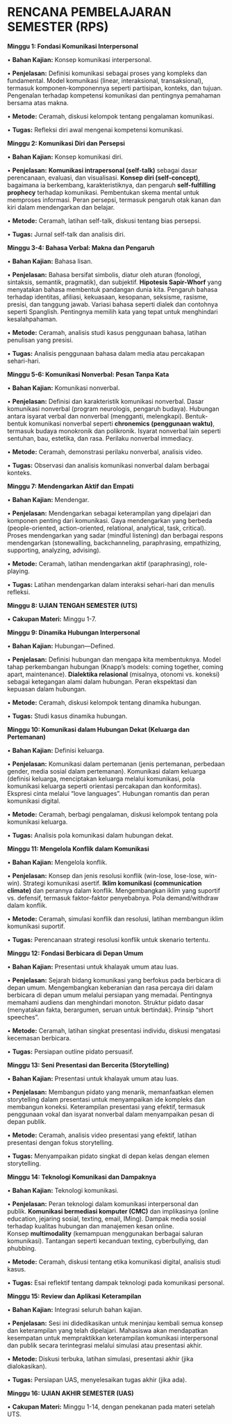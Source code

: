 # RENCANA PEMBELAJARAN SEMESTER (RPS) {.unnumbered}

**Minggu 1: Fondasi Komunikasi Interpersonal**

• **Bahan Kajian:** Konsep komunikasi interpersonal.

• **Penjelasan:** Definisi komunikasi sebagai proses yang kompleks dan fundamental. Model komunikasi (linear, interaksional, transaksional), termasuk komponen-komponennya seperti partisipan, konteks, dan tujuan. Pengenalan terhadap kompetensi komunikasi dan pentingnya pemahaman bersama atas makna.

• **Metode:** Ceramah, diskusi kelompok tentang pengalaman komunikasi.

• **Tugas:** Refleksi diri awal mengenai kompetensi komunikasi.

**Minggu 2: Komunikasi Diri dan Persepsi**

• **Bahan Kajian:** Konsep komunikasi diri.

• **Penjelasan:** **Komunikasi intrapersonal (self-talk)** sebagai dasar perencanaan, evaluasi, dan visualisasi. **Konsep diri (self-concept)**, bagaimana ia berkembang, karakteristiknya, dan pengaruh **self-fulfilling prophecy** terhadap komunikasi. Pembentukan skema mental untuk memproses informasi. Peran persepsi, termasuk pengaruh otak kanan dan kiri dalam mendengarkan dan belajar.

• **Metode:** Ceramah, latihan self-talk, diskusi tentang bias persepsi.

• **Tugas:** Jurnal self-talk dan analisis diri.

**Minggu 3-4: Bahasa Verbal: Makna dan Pengaruh**

• **Bahan Kajian:** Bahasa lisan.

• **Penjelasan:** Bahasa bersifat simbolis, diatur oleh aturan (fonologi, sintaksis, semantik, pragmatik), dan subjektif. **Hipotesis Sapir-Whorf** yang menyatakan bahasa membentuk pandangan dunia kita. Pengaruh bahasa terhadap identitas, afiliasi, kekuasaan, kesopanan, seksisme, rasisme, presisi, dan tanggung jawab. Variasi bahasa seperti dialek dan contohnya seperti Spanglish. Pentingnya memilih kata yang tepat untuk menghindari kesalahpahaman.

• **Metode:** Ceramah, analisis studi kasus penggunaan bahasa, latihan penulisan yang presisi.

• **Tugas:** Analisis penggunaan bahasa dalam media atau percakapan sehari-hari.

**Minggu 5-6: Komunikasi Nonverbal: Pesan Tanpa Kata**

• **Bahan Kajian:** Komunikasi nonverbal.

• **Penjelasan:** Definisi dan karakteristik komunikasi nonverbal. Dasar komunikasi nonverbal (program neurologis, pengaruh budaya). Hubungan antara isyarat verbal dan nonverbal (mengganti, melengkapi). Bentuk-bentuk komunikasi nonverbal seperti **chronemics (penggunaan waktu)**, termasuk budaya monokronik dan polikronik. Isyarat nonverbal lain seperti sentuhan, bau, estetika, dan rasa. Perilaku nonverbal immediacy.

• **Metode:** Ceramah, demonstrasi perilaku nonverbal, analisis video.

• **Tugas:** Observasi dan analisis komunikasi nonverbal dalam berbagai konteks.

**Minggu 7: Mendengarkan Aktif dan Empati**

• **Bahan Kajian:** Mendengar.

• **Penjelasan:** Mendengarkan sebagai keterampilan yang dipelajari dan komponen penting dari komunikasi. Gaya mendengarkan yang berbeda (people-oriented, action-oriented, relational, analytical, task, critical). Proses mendengarkan yang sadar (mindful listening) dan berbagai respons mendengarkan (stonewalling, backchanneling, paraphrasing, empathizing, supporting, analyzing, advising).

• **Metode:** Ceramah, latihan mendengarkan aktif (paraphrasing), role-playing.

• **Tugas:** Latihan mendengarkan dalam interaksi sehari-hari dan menulis refleksi.

**Minggu 8: UJIAN TENGAH SEMESTER (UTS)**

• **Cakupan Materi:** Minggu 1-7.

**Minggu 9: Dinamika Hubungan Interpersonal**

• **Bahan Kajian:** Hubungan—Defined.

• **Penjelasan:** Definisi hubungan dan mengapa kita membentuknya. Model tahap perkembangan hubungan (Knapp's models: coming together, coming apart, maintenance). **Dialektika relasional** (misalnya, otonomi vs. koneksi) sebagai ketegangan alami dalam hubungan. Peran ekspektasi dan kepuasan dalam hubungan.

• **Metode:** Ceramah, diskusi kelompok tentang dinamika hubungan.

• **Tugas:** Studi kasus dinamika hubungan.

**Minggu 10: Komunikasi dalam Hubungan Dekat (Keluarga dan Pertemanan)**

• **Bahan Kajian:** Definisi keluarga.

• **Penjelasan:** Komunikasi dalam pertemanan (jenis pertemanan, perbedaan gender, media sosial dalam pertemanan). Komunikasi dalam keluarga (definisi keluarga, menciptakan keluarga melalui komunikasi, pola komunikasi keluarga seperti orientasi percakapan dan konformitas). Ekspresi cinta melalui "love languages". Hubungan romantis dan peran komunikasi digital.

• **Metode:** Ceramah, berbagi pengalaman, diskusi kelompok tentang pola komunikasi keluarga.

• **Tugas:** Analisis pola komunikasi dalam hubungan dekat.

**Minggu 11: Mengelola Konflik dalam Komunikasi**

• **Bahan Kajian:** Mengelola konflik.

• **Penjelasan:** Konsep dan jenis resolusi konflik (win-lose, lose-lose, win-win). Strategi komunikasi asertif. **Iklim komunikasi (communication climate)** dan perannya dalam konflik. Mengembangkan iklim yang suportif vs. defensif, termasuk faktor-faktor penyebabnya. Pola demand/withdraw dalam konflik.

• **Metode:** Ceramah, simulasi konflik dan resolusi, latihan membangun iklim komunikasi suportif.

• **Tugas:** Perencanaan strategi resolusi konflik untuk skenario tertentu.

**Minggu 12: Fondasi Berbicara di Depan Umum**

• **Bahan Kajian:** Presentasi untuk khalayak umum atau luas.

• **Penjelasan:** Sejarah bidang komunikasi yang berfokus pada berbicara di depan umum. Mengembangkan keberanian dan rasa percaya diri dalam berbicara di depan umum melalui persiapan yang memadai. Pentingnya memahami audiens dan menghindari monoton. Struktur pidato dasar (menyatakan fakta, berargumen, seruan untuk bertindak). Prinsip "short speeches".

• **Metode:** Ceramah, latihan singkat presentasi individu, diskusi mengatasi kecemasan berbicara.

• **Tugas:** Persiapan outline pidato persuasif.

**Minggu 13: Seni Presentasi dan Bercerita (Storytelling)**

• **Bahan Kajian:** Presentasi untuk khalayak umum atau luas.

• **Penjelasan:** Membangun pidato yang menarik, memanfaatkan elemen storytelling dalam presentasi untuk menyampaikan ide kompleks dan membangun koneksi. Keterampilan presentasi yang efektif, termasuk penggunaan vokal dan isyarat nonverbal dalam menyampaikan pesan di depan publik.

• **Metode:** Ceramah, analisis video presentasi yang efektif, latihan presentasi dengan fokus storytelling.

• **Tugas:** Menyampaikan pidato singkat di depan kelas dengan elemen storytelling.

**Minggu 14: Teknologi Komunikasi dan Dampaknya**

• **Bahan Kajian:** Teknologi komunikasi.

• **Penjelasan:** Peran teknologi dalam komunikasi interpersonal dan publik. **Komunikasi bermediasi komputer (CMC)** dan implikasinya (online education, jejaring sosial, texting, email, IMing). Dampak media sosial terhadap kualitas hubungan dan manajemen kesan online. Konsep **multimodality** (kemampuan menggunakan berbagai saluran komunikasi). Tantangan seperti kecanduan texting, cyberbullying, dan phubbing.

• **Metode:** Ceramah, diskusi tentang etika komunikasi digital, analisis studi kasus.

• **Tugas:** Esai reflektif tentang dampak teknologi pada komunikasi personal.

**Minggu 15: Review dan Aplikasi Keterampilan**

• **Bahan Kajian:** Integrasi seluruh bahan kajian.

• **Penjelasan:** Sesi ini didedikasikan untuk meninjau kembali semua konsep dan keterampilan yang telah dipelajari. Mahasiswa akan mendapatkan kesempatan untuk mempraktikkan keterampilan komunikasi interpersonal dan publik secara terintegrasi melalui simulasi atau presentasi akhir.

• **Metode:** Diskusi terbuka, latihan simulasi, presentasi akhir (jika dialokasikan).

• **Tugas:** Persiapan UAS, menyelesaikan tugas akhir (jika ada).

**Minggu 16: UJIAN AKHIR SEMESTER (UAS)**

• **Cakupan Materi:** Minggu 1-14, dengan penekanan pada materi setelah UTS.